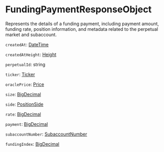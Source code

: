 # FundingPaymentResponseObject

Represents the details of a funding payment, including payment amount, funding rate, position information, and metadata related to the perpetual market and subaccount.

`createdAt`: [DateTime]

`createdAtHeight`: [Height]

`perpetualId`: string

`ticker`: [Ticker]

`oraclePrice`: [Price]

`size`: [BigDecimal]

`side`: [PositionSide]

`rate`: [BigDecimal]

`payment`: [BigDecimal]

`subaccountNumber`: [SubaccountNumber]

`fundingIndex`: [BigDecimal]

[DateTime]: /types/date_time
[Height]: /types/height
[Ticker]: /types/ticker
[Price]: /types/price
[BigDecimal]: /types/big_decimal
[PositionSide]: /types/position_side
[SubaccountNumber]: /types/subaccount_number
